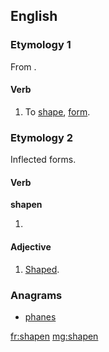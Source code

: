==English==
{{rft}}
===Etymology 1===
From {{suffix|shape|en}}.

====Verb====
{{en-verb}}

# {{rare}} To [[shape]], [[form]].

===Etymology 2===
Inflected forms.

====Verb====
'''shapen'''

# {{obsolete}} {{past participle of|shape}}

====Adjective====
{{en-adj}}

# {{archaic}} [[shaped|Shaped]].

===Anagrams===
* [[phanes#English|phanes]]

[[fr:shapen]]
[[mg:shapen]]